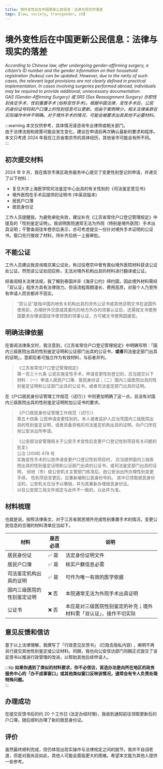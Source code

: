```yaml
---
title: 境外变性后在中国更新公民信息：法律与现实的落差
tags: [law, society, transgender, zh]
---
```



# 境外变性后在中国更新公民信息：法律与现实的落差

_According to Chinese law, after undergoing gender-affirming surgery, a citizen’s ID number and the gender information on their household registration (hukou) can be updated. However, due to the rarity of such cases, the relevant legal provisions are not clearly defined in practical implementation. In cases involving surgeries performed abroad, individuals may be required to provide additional, unnecessary documentation.<br/>
GAS (Gender-Affirming Surgery) 或 SRS (Sex Reassignment Surgery) 亦即性别肯定手术、性别重置手术 (俗称变性手术)。根据中国法律，变性手术后，公民的身份证号码和户口簿上的性别信息可以更新。但由于案例稀少，相关法律条款在实际操作中并不明确。对于境外手术的情况，可能会被要求出具其他不必要材料。_

<!-- truncate -->

<AigcCard />

:::warning
本文仅供参考，具体情况请咨询专业律师或相关部门。<br/>
由于法律法规和政策可能会发生变化，建议在申请前再次确认最新的要求和程序。<br/>
本文只考虑 2024 年我在江苏省南京市的具体经历，其他省市可能会有所不同。
:::

## 初次提交材料

2024 年 9 月，我在南京市某区政务服务中心提交了变更性别登记的申请，并递交了以下材料：

- 复旦大学上海医学院司法鉴定中心出具的有关性别的《司法鉴定意见书》
- 境外医院在手术后提供的证明书 (中英双版本)
- 居民户口薄
- 居民身份证

工作人员提醒我，为避免审批失败，建议补充《江苏省常住户口登记管理规定》中提及的「性别鉴定证明」。我说明医院通常无法为外院（特别是境外医院）手术出具证明；干警查阅往年卷宗后表示，亦可考虑提交一份针对境外手术证明的公证书。窗口先行接收了材料，待补齐后统一上报审批。

## 不能公证

工作人员建议我咨询南京某公证处，称过往卷宗中曾有类似境外医院材料获该公证处公证。然而该公证处回应称，无法对境外机构出具的材料进行翻译或公证。

经查阅相关法律法规，我了解到泰国并非《海牙公约》缔约国，因此境外材料需经「双认证」程序方具有法律效力。但该流程周期漫长、费用高昂，对我个人乃至所有申请人而言都并不现实。

> “双认证”是指中国内地有关机构出具的涉外公证书或其他证明文书在送国外使用前，办理好外交部或其委托的地方外办的领事认证后，还需按文书使用国要求办理该国驻华使领馆的领事认证，方可被文书使用国接受。

## 明确法律依据

在查阅法律条文时，我注意到，《江苏省常住户口登记管理规定》中明确写明：「国内三级医院出具的性别鉴定证明和公证部门出具的公证书，**或者**司法鉴定部门出具的证明」，意即后者可独立作为有效材料，与前者并列。

<blockquote>
    《江苏省常住户口登记管理规定》<br/>
    第一百三十九条 公民实施变性手术，申请变更性别登记的，应当提交以下材料：（一）申请人居民户口簿、居民身份证；（二）国内三级医院出具的性别鉴定证明和公证部门出具的公证书，或者司法鉴定部门出具的证明。
</blockquote>


在《户口居民身份证管理工作规范（试行）》中则更加明确了这一点，且没有对国内三级医院出具的性别鉴定证明附加公证书的要求。

<blockquote>
    《户口居民身份证管理工作规范（试行）》<br/>
    第五十四条 公民申请变更性别的，本人或者监护人应当凭国内三级医院出具的性别鉴定证明，或者具备资格的司法鉴定机构出具的证明，向户口所在地公安派出所申请。
</blockquote>

<blockquote>
    《公安部治安管理局关于公民手术变性后变更户口登记性别项目有关问题的批复》<br/>
    公治 [2008] 478 号<br/>
    实施变性手术的公民申请变更户口登记性别项目时， 应当提供国内三级医院出具的性别鉴定证明和公证部门出具的公证书，或司法鉴定部门出具的证明， 经地（市）级公安机关主管部门核准后，由公安派出所办理性别变更手续。 性别项目变更后，应重新编制公民身份号码。 其中已领取居民身份证的，公安机关应当予以缴销，并为其重新办理居民身份证。<br/>
    以往公安部三局文件规定与此件不一致的，以此件为准。
</blockquote>

## 材料梳理

也就是说，按照法律条文，对于江苏省居民境外完成性别重置手术的情况，变更公民信息的合理的材料清单应当如下。

| 材料            | 是否必须 | 说明                                |
|---------------|------|-----------------------------------|
| 居民身份证         | ✅ 是  | 法定身份证明文件                          |
| 居民户口簿         | ✅ 是  | 核实户籍信息必需                          |
| 司法鉴定机构出具的证明   | ✅ 是  | 可作为唯一有效的医学依据                      |
| 国内三级医院的性别鉴定证明 | ❌ 否  | 本院通常无法为外院手术出具证明                   |
| 公证书           | ❌ 否  | 本应是对三级医院性别鉴定的补充；境外材料需「双认证」，操作不切实际 |

## 意见反馈和信访

基于以上法律理解，我撰写了「行政意见反馈书」 (已隐去隐私内容) ，阐明不再另行提交其他性别鉴定或公证材料。同期，我也向公安信访部门同期正式提交了该反馈书以推进行政管理的改进，以帮助其他后续申请人。

:::tip
**如果你遇到了类似的材料要求，你不必信访，首选办法是向所在地区的政务服务中心的「办不成事窗口」或其他类似窗口反映该情况，通常会有专人负责处理特殊问题。**<br/>
:::

<blockquote>
    <CommentLetter />
</blockquote>

## 办理成功

在提交反馈书后的约 20 个工作日 (法定办结时限)，我收到通知前往领取更新后的户口簿，随后顺利办理了新的居民身份证。

## 评价

虽然最终顺利完成，但仍体现出现实操作与法律规定之间的脱节。我并不自诩老道，但是对我尚且如此，其他人可能会面临更大的困难。希望本文能为其他人提供一些参考。

<EOF />
